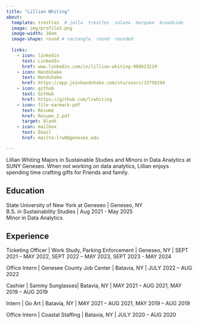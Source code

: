 ```yaml
---
title: "Lillian Whiting" 
about:
  template: trestles  # jolla  trestles  solana  marquee  broadside
  image: img/profile2.png
  image-width: 16em
  image-shape: round # rectangle  round  rounded
  
  links:
    - icon: linkedin
      text: LinkedIn
      href: www.linkedin.com/in/lillian-whiting-908823219
    - icon: Handshake
      text: Handshake
      href: https://app.joinhandshake.com/stu/users/32756194
    - icon: github
      text: GitHub
      href: https://github.com/lrwhiting
    - icon: file-earmark-pdf
      text: Resumé
      href: Resume_2.pdf
      target: blank 
    - icon: mailbox
      text: Email
      href: mailto:lrw8@geneseo.edu

---
```



Lillian Whiting Majors in Sustainable Studies and Minors in Data Analytics at SUNY Geneseo. When not working on data analytics, Lillian enjoys spending time crafting gifts for Friends and family.

## Education

State University of New York at Geneseo | Geneseo, NY <br>
B.S. in Sustainability Studies | Aug 2021 - May 2025 <br>
Minor in Data Analytics 

## Experience

Ticketing Officer | Work Study, Parking Enforcement | Geneseo, NY | SEPT 2021 – MAY 2022, SEPT 2022 – MAY 2023, SEPT 2023 - MAY 2024 

Office Intern | Genesee County Job Center | Batavia, NY  | JULY 2022 – AUG 2022

Cashier | Sammy Sunglasses| Batavia, NY | MAY 2021 – AUG 2021, 
MAY 2019 – AUG 2019

Intern | Go Art | Batavia, NY | MAY 2021 – AUG 2021, 
MAY 2019 – AUG 2019

Office Intern | Coastal Staffing | Batavia, NY | JULY 2020 – AUG 2020


